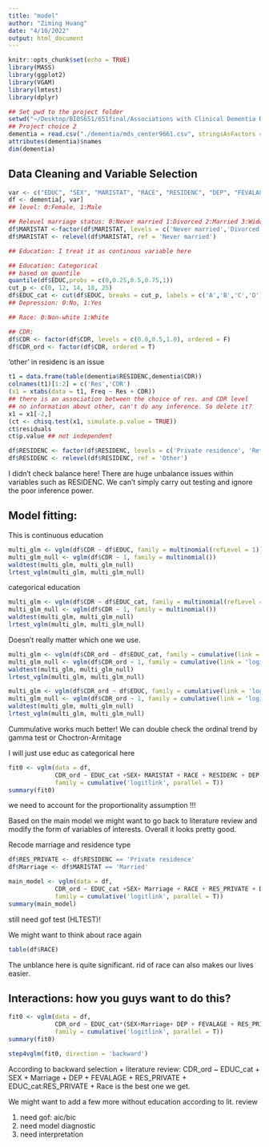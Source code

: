 ```yaml
---
title: "model"
author: "Ziming Huang"
date: "4/10/2022"
output: html_document
---
```


```r
knitr::opts_chunk$set(echo = TRUE)
library(MASS)
library(ggplot2)
library(VGAM)
library(lmtest)
library(dplyr)
```

```r
## Set pwd to the project folder
setwd("~/Desktop/BIOS651/651final/Associations with Clinical Dementia Rating")
## Project choice 2
dementia = read.csv("./dementia/mds_center9661.csv", stringsAsFactors = T)
attributes(dementia)$names
dim(dementia)
```

## Data Cleaning and Variable Selection
```r
var <- c("EDUC", "SEX", "MARISTAT", "RACE", "RESIDENC", "DEP", "FEVALAGE", "CDR")
df <- dementia[, var]
## level: 0:Female, 1:Male

## Relevel marriage status: 0:Never married 1:Divorced 2:Married 3:Widowed 4:Separated
df$MARISTAT <-factor(df$MARISTAT, levels = c('Never married','Divorced','Married','Widowed','Separated'))
df$MARISTAT <- relevel(df$MARISTAT, ref = 'Never married')

## Education: I treat it as continous variable here

## Education: Categorical
## based on quantile
quantile(df$EDUC,probs = c(0,0.25,0.5,0.75,1))
cut_p <- c(0, 12, 14, 18, 25)
df$EDUC_cat <- cut(df$EDUC, breaks = cut_p, labels = c('A','B','C','D'))
## Depression: 0:No, 1:Yes

## Race: 0:Non-white 1:White

## CDR:
df$CDR <- factor(df$CDR, levels = c(0.0,0.5,1.0), ordered = F)
df$CDR_ord <- factor(df$CDR, ordered = T)
```

'other' in residenc is an issue
```r
t1 = data.frame(table(dementia$RESIDENC,dementia$CDR))
colnames(t1)[1:2] = c('Res','CDR')
(x1 = xtabs(data = t1, Freq ~ Res + CDR))
## there is an association between the choice of res. and CDR level
## no information about other, can't do any inference. So delete it?
x1 = x1[-2,]
(ct <- chisq.test(x1, simulate.p.value = TRUE))
ct$residuals
ct$p.value ## not independent
```

```r
df$RESIDENC <- factor(df$RESIDENC, levels = c('Private residence', 'Retirement community', 'Other', 'Assisted living/boarding home/adult family home', 'Skilled nursing facility/nursing home'))
df$RESIDENC <- relevel(df$RESIDENC, ref = 'Other')
```

I didn't check balance here! There are huge unbalance issues within variables such as RESIDENC. 
We can't simply carry out testing and ignore the poor inference power.

## Model fitting:

This is continuous education
```r
multi_glm <- vglm(df$CDR ~ df$EDUC, family = multinomial(refLevel = 1))
multi_glm_null <- vglm(df$CDR ~ 1, family = multinomial())
waldtest(multi_glm, multi_glm_null)
lrtest_vglm(multi_glm, multi_glm_null)
```

categorical education
```r
multi_glm <- vglm(df$CDR ~ df$EDUC_cat, family = multinomial(refLevel = 1))
multi_glm_null <- vglm(df$CDR ~ 1, family = multinomial())
waldtest(multi_glm, multi_glm_null)
lrtest_vglm(multi_glm, multi_glm_null)
```

Doesn't really matter which one we use. 

```r
multi_glm <- vglm(df$CDR_ord ~ df$EDUC_cat, family = cumulative(link = 'logitlink', parallel = T))
multi_glm_null <- vglm(df$CDR_ord ~ 1, family = cumulative(link = 'logitlink', parallel = T))
waldtest(multi_glm, multi_glm_null)
lrtest_vglm(multi_glm, multi_glm_null)
```

```r
multi_glm <- vglm(df$CDR_ord ~ df$EDUC, family = cumulative(link = 'logitlink', parallel = T))
multi_glm_null <- vglm(df$CDR_ord ~ 1, family = cumulative(link = 'logitlink', parallel = T))
waldtest(multi_glm, multi_glm_null)
lrtest_vglm(multi_glm, multi_glm_null)
```

Cummulative works much better! 
We can double check the ordinal trend by gamma test or Choctron-Armitage

I will just use educ as categorical here

```r
fit0 <- vglm(data = df, 
             CDR_ord ~ EDUC_cat +SEX+ MARISTAT + RACE + RESIDENC + DEP + FEVALAGE,
             family = cumulative('logitlink', parallel = T))
summary(fit0)
```

we need to account for the proportionality assumption !!!

Based on the main model we might want to go back to literature review and modify the form of variables of interests. Overall it looks pretty good.

Recode marriage and residence type
```r
df$RES_PRIVATE <- df$RESIDENC == 'Private residence'
df$Marriage <- df$MARISTAT == 'Married'
```

```r
main_model <- vglm(data = df, 
             CDR_ord ~ EDUC_cat +SEX+ Marriage + RACE + RES_PRIVATE + DEP + FEVALAGE,
             family = cumulative('logitlink', parallel = T))
summary(main_model)
```
still need gof test (HLTEST)!

We might want to think about race again
```r
table(df$RACE)
```
The unblance here is quite significant. rid of race can also makes our lives easier.


## Interactions: how you guys want to do this?
```r
fit0 <- vglm(data = df, 
             CDR_ord ~ EDUC_cat*(SEX+Marriage+ DEP + FEVALAGE + RES_PRIVATE + RACE),
             family = cumulative('logitlink', parallel = T))
summary(fit0)
```

```r
step4vglm(fit0, direction = 'backward')
```

According to backward selection + literature review: 
CDR_ord ~ EDUC_cat + SEX + Marriage + DEP + FEVALAGE + 
    RES_PRIVATE + EDUC_cat:RES_PRIVATE + Race
is the best one we get.

We might want to add a few more without education according to lit. review

1. need gof: aic/bic
2. need model diagnostic
3. need interpretation





















